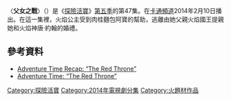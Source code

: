 {{noteTA
|G1=Adventure Time}}
{{Infobox television episode
| title        = 父女之戰
| series       = [[探險活寶|探險活寶]]
| season       = 5
| episode      = 47
| production   =
| story        =
| writer       = {{Unbulleted list|金瑞|Somvilay Xayaphone}}
| director     =
| airdate      = {{Start date|2014|2|10}}
| music        =  
| guests       = 
| length       = 11分鐘
| prev         = [[班森魔球|班森魔球]]
| next         = [[賽門回來了|賽門回來了]]
| episode list = 
{{Infobox Adventure Time season 5 episode list}}
<br>[[探險活寶各集列表|探險活寶各集列表]]
}}
〈'''父女之戰'''〉（{{lang-en|''The Red Throne''}}）是《[[探險活寶|探險活寶]]》[[探險活寶_(第五季)|第五季]]的第47集。在[[卡通頻道|卡通頻道]]2014年2月10日播出。在這一集裡，火焰公主受到肉桂麵包阿寶的幫助，逃離由她父親火焰國王提親她和火焰神唐·約翰的婚禮。

==參考資料==
*[http://overmental.com/content/adventure-time-recap-the-red-throne-8399 Adventure Time Recap: “The Red Throne”] {{Wayback|url=http://overmental.com/content/adventure-time-recap-the-red-throne-8399 |date=20151001044025 }}
*[https://web.archive.org/web/20140222140120/http://www.avclub.com/tvclub/adventure-time-201107 Adventure Time: “The Red Throne”]
{{探險活寶}}
[[Category:探險活寶|Category:探險活寶]]
[[Category:2014年電視劇分集|Category:2014年電視劇分集]]
[[Category:火題材作品|Category:火題材作品]]